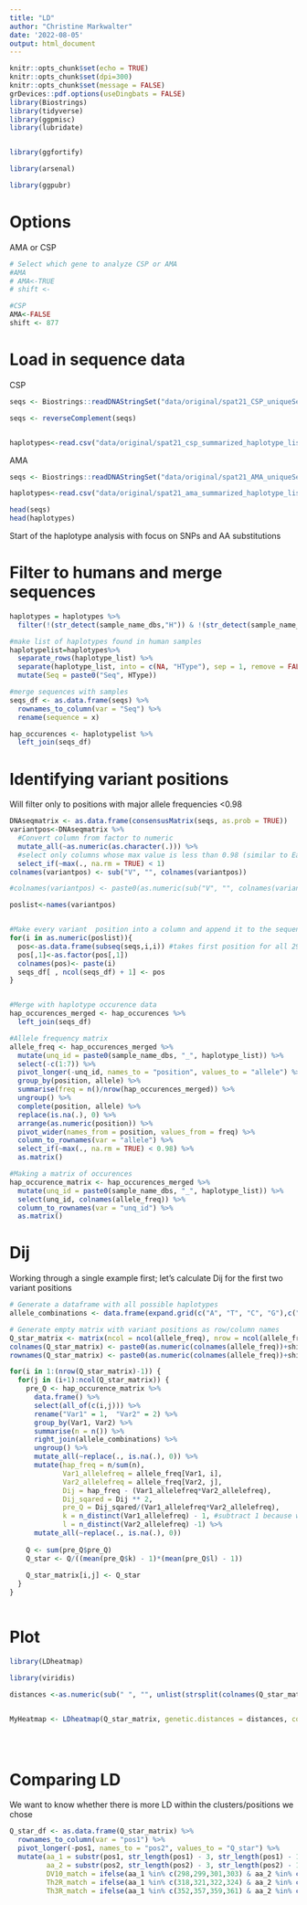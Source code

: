 ```yaml
---
title: "LD"
author: "Christine Markwalter"
date: '2022-08-05'
output: html_document
---
```

```r
knitr::opts_chunk$set(echo = TRUE)
knitr::opts_chunk$set(dpi=300)
knitr::opts_chunk$set(message = FALSE)
grDevices::pdf.options(useDingbats = FALSE)
library(Biostrings)
library(tidyverse)
library(ggpmisc)
library(lubridate)


library(ggfortify)

library(arsenal)

library(ggpubr)
```


# Options 

AMA or CSP
```r
# Select which gene to analyze CSP or AMA
#AMA
# AMA<-TRUE
# shift <-

#CSP
AMA<-FALSE
shift <- 877
```


# Load in sequence data

CSP
```r

seqs <- Biostrings::readDNAStringSet("data/original/spat21_CSP_uniqueSeqs_final_censored.fasta")

seqs <- reverseComplement(seqs)


haplotypes<-read.csv("data/original/spat21_csp_summarized_haplotype_list_31DEC2019.csv")
```
 
 AMA
```r

seqs <- Biostrings::readDNAStringSet("data/original/spat21_AMA_uniqueSeqs_final_censored.fasta")

haplotypes<-read.csv("data/original/spat21_ama_summarized_haplotype_list_31DEC2019.csv")

```

```r
head(seqs)
head(haplotypes)
```

Start of the haplotype analysis with focus on SNPs and AA substitutions

# Filter to humans and merge sequences

```r
haplotypes = haplotypes %>%
  filter(!(str_detect(sample_name_dbs,"H")) & !(str_detect(sample_name_dbs,"A")) | sample_name_dbs == "K14-170717-1A-R") #might want to adjust to make more robust filtering

#make list of haplotypes found in human samples
haplotypelist=haplotypes%>%
  separate_rows(haplotype_list) %>%
  separate(haplotype_list, into = c(NA, "HType"), sep = 1, remove = FALSE, ) %>%
  mutate(Seq = paste0("Seq", HType))

#merge sequences with samples
seqs_df <- as.data.frame(seqs) %>%
  rownames_to_column(var = "Seq") %>%
  rename(sequence = x)

hap_occurences <- haplotypelist %>%
  left_join(seqs_df)

```


# Identifying variant positions
Will filter only to positions with major allele frequencies <0.98
```r
DNAseqmatrix <- as.data.frame(consensusMatrix(seqs, as.prob = TRUE))
variantpos<-DNAseqmatrix %>%
  #Convert column from factor to numeric
  mutate_all(~as.numeric(as.character(.))) %>%
  #select only columns whose max value is less than 0.98 (similar to Early et al 2018 fig 4)
  select_if(~max(., na.rm = TRUE) < 1)
colnames(variantpos) <- sub("V", "", colnames(variantpos))

#colnames(variantpos) <- paste0(as.numeric(sub("V", "", colnames(variantpos)))+shift, " (", ceiling((as.numeric(sub("V", "", colnames(variantpos)))+shift)/3), ")")

poslist<-names(variantpos)


#Make every variant  position into a column and append it to the sequence dataframe
for(i in as.numeric(poslist)){
  pos<-as.data.frame(subseq(seqs,i,i)) #takes first position for all 298 sequences
  pos[,1]<-as.factor(pos[,1])
  colnames(pos)<- paste(i)
  seqs_df[ , ncol(seqs_df) + 1] <- pos 
}


#Merge with haplotype occurence data
hap_occurences_merged <- hap_occurences %>%
  left_join(seqs_df)

#Allele frequency matrix
allele_freq <- hap_occurences_merged %>%
  mutate(unq_id = paste0(sample_name_dbs, "_", haplotype_list)) %>%
  select(-c(1:7)) %>%
  pivot_longer(-unq_id, names_to = "position", values_to = "allele") %>%
  group_by(position, allele) %>%
  summarise(freq = n()/nrow(hap_occurences_merged)) %>%
  ungroup() %>%
  complete(position, allele) %>%
  replace(is.na(.), 0) %>%
  arrange(as.numeric(position)) %>%
  pivot_wider(names_from = position, values_from = freq) %>%
  column_to_rownames(var = "allele") %>%
  select_if(~max(., na.rm = TRUE) < 0.98) %>%
  as.matrix()

#Making a matrix of occurences
hap_occurence_matrix <- hap_occurences_merged %>%
  mutate(unq_id = paste0(sample_name_dbs, "_", haplotype_list)) %>%
  select(unq_id, colnames(allele_freq)) %>%
  column_to_rownames(var = "unq_id") %>%
  as.matrix()

```


# Dij
Working through a single example first; let's calculate Dij for the first two variant positions
```r

# Generate a dataframe with all possible haplotypes
allele_combinations <- data.frame(expand.grid(c("A", "T", "C", "G"),c("A", "T", "C", "G")))  

# Generate empty matrix with variant positions as row/column names
Q_star_matrix <- matrix(ncol = ncol(allele_freq), nrow = ncol(allele_freq))
colnames(Q_star_matrix) <- paste0(as.numeric(colnames(allele_freq))+shift, " (", ceiling((as.numeric(colnames(allele_freq))+shift)/3), ")")
rownames(Q_star_matrix) <- paste0(as.numeric(colnames(allele_freq))+shift, " (", ceiling((as.numeric(colnames(allele_freq))+shift)/3), ")")

for(i in 1:(nrow(Q_star_matrix)-1)) {
  for(j in (i+1):ncol(Q_star_matrix)) {
    pre_Q <- hap_occurence_matrix %>%
      data.frame() %>%
      select(all_of(c(i,j))) %>%
      rename("Var1" = 1,  "Var2" = 2) %>%
      group_by(Var1, Var2) %>%
      summarise(n = n()) %>%
      right_join(allele_combinations) %>%
      ungroup() %>%
      mutate_all(~replace(., is.na(.), 0)) %>%
      mutate(hap_freq = n/sum(n),
             Var1_allelefreq = allele_freq[Var1, i],
             Var2_allelefreq = allele_freq[Var2, j],
             Dij = hap_freq - (Var1_allelefreq*Var2_allelefreq),
             Dij_sqared = Dij ** 2,
             pre_Q = Dij_sqared/(Var1_allelefreq*Var2_allelefreq),
             k = n_distinct(Var1_allelefreq) - 1, #subtract 1 because we are counting 0's
             l = n_distinct(Var2_allelefreq) -1) %>%
      mutate_all(~replace(., is.na(.), 0))
    
    Q <- sum(pre_Q$pre_Q)
    Q_star <- Q/((mean(pre_Q$k) - 1)*(mean(pre_Q$l) - 1))
    
    Q_star_matrix[i,j] <- Q_star
  }
}



```



# Plot

```r
library(LDheatmap)

library(viridis)

distances <-as.numeric(sub(" ", "", unlist(strsplit(colnames(Q_star_matrix), " .*"))))


MyHeatmap <- LDheatmap(Q_star_matrix, genetic.distances = distances, color= mako(50), flip = TRUE, title = NULL, geneMapLabelX = NA, geneMapLabelY = NA)





```


# Comparing LD
We want to know whether there is more LD within the clusters/positions we chose
```r
Q_star_df <- as.data.frame(Q_star_matrix) %>%
  rownames_to_column(var = "pos1") %>%
  pivot_longer(-pos1, names_to = "pos2", values_to = "Q_star") %>%
  mutate(aa_1 = substr(pos1, str_length(pos1) - 3, str_length(pos1) - 1),
         aa_2 = substr(pos2, str_length(pos2) - 3, str_length(pos2) - 1),
         DV10_match = ifelse(aa_1 %in% c(298,299,301,303) & aa_2 %in% c(298,299,301,303), 1,0),
         Th2R_match = ifelse(aa_1 %in% c(318,321,322,324) & aa_2 %in% c(318,321,322,324), 1,0),
         Th3R_match = ifelse(aa_1 %in% c(352,357,359,361) & aa_2 %in% c(352,357,359,361), 1,0))




```

